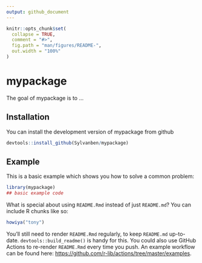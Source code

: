 ```yaml
---
output: github_document
---
```


<!-- README.md is generated from README.Rmd. Please edit that file -->

```r
knitr::opts_chunk$set(
  collapse = TRUE,
  comment = "#>",
  fig.path = "man/figures/README-",
  out.width = "100%"
)
```

# mypackage

<!-- badges: start -->
<!-- badges: end -->

The goal of mypackage is to ...

## Installation

You can install the development version of mypackage from github

``` r
devtools::install_github(Sylvanben/mypackage)
```

## Example

This is a basic example which shows you how to solve a common problem:

```r
library(mypackage)
## basic example code
```

What is special about using `README.Rmd` instead of just `README.md`? You can include R chunks like so:

```r
howiya("tony")
```

You'll still need to render `README.Rmd` regularly, to keep `README.md` up-to-date. `devtools::build_readme()` is handy for this. You could also use GitHub Actions to re-render `README.Rmd` every time you push. An example workflow can be found here: <https://github.com/r-lib/actions/tree/master/examples>.
